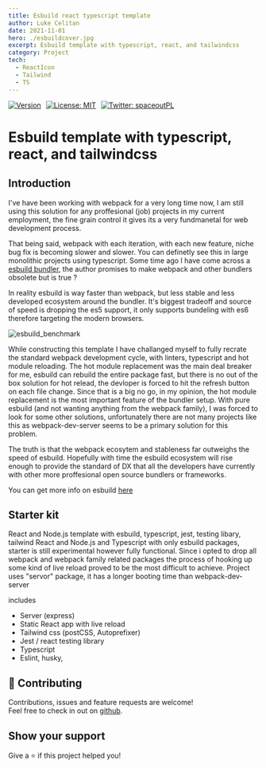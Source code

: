 ```yaml
---
title: Esbuild react typescript template
author: Luke Celitan
date: 2021-11-01
hero: ./esbuildcover.jpg
excerpt: Esbuild template with typescript, react, and tailwindcss
category: Project
tech:
  - ReactIcon
  - Tailwind
  - TS
---
```


<div style="display: flex; justify-content: flex-start; gap: 10px; width: 100%; margin: auto; max-width: 1150px;">
  <a
    href="https://github.com/MassivDash/typescript-react-express-esbuild/"
    target="_blank"
  >
    <img
      alt="Version"
      src="https://img.shields.io/badge/version-0.0.1-red.svg?cacheSeconds=2592000"
    />
  </a>
  <a href="#" target="_blank">
    <img
      alt="License: MIT"
      src="https://img.shields.io/badge/License-MIT-yellow.svg"
    />
  </a>
  <a href="https://twitter.com/spaceoutPL" target="_blank">
    <img
      alt="Twitter: spaceoutPL"
      src="https://img.shields.io/twitter/follow/spaceoutPL.svg?style=social"
    />
  </a>
</div>

# Esbuild template with typescript, react, and tailwindcss

## Introduction

I've have been working with webpack for a very long time now, I am still using
this solution for any proffesional (job) projects in my current employment, the
fine grain control it gives its a very fundmanetal for web development process.

That being said, webpack with each iteration, with each new feature, niche bug
fix is becoming slower and slower. You can definetly see this in large
monolithic projects using typescript. Some time ago I have come across a
[esbuild bundler](https://esbuild.github.io/), the author promises to make
webpack and other bundlers obsolete but is true ?

In reality esbuild is way faster than webpack, but less stable and less
developed ecosystem around the bundler. It's biggest tradeoff and source of
speed is dropping the es5 support, it only supports bundeling with es6 therefore
targeting the modern browsers.

![esbuild_benchmark](./esbuildbenchmark.png)

While constructing this template I have challanged myself to fully recrate the
standard webpack development cycle, with linters, typescript and hot module
reloading. The hot module replacement was the main deal breaker for me, esbuild
can rebuild the entire package fast, but there is no out of the box solution for
hot relead, the devloper is forced to hit the refresh button on each file
change. Since that is a big no go, in my opinion, the hot module replacement is
the most important feature of the bundler setup. With pure esbuild (and not
wanting anything from the webpack family), I was forced to look for some other
solutions, unfortunately there are not many projects like this as
webpack-dev-server seems to be a primary solution for this problem.

The truth is that the webpack ecosytem and stableness far outweighs the speed of
esbuild. Hopefully with time the esbuild ecosystem will rise enough to provide
the standard of DX that all the developers have currently with other more
proffesional open source bundlers or frameworks.

You can get more info on esbuild
[here](https://esbuild.github.io/faq/#why-is-esbuild-fast)

## Starter kit

React and Node.js template with esbuild, typescript, jest, testing libary,
tailwind React and Node.js and Typescript with only esbuild packages, starter is
still experimental however fully functional. Since i opted to drop all webpack
and webpack family related packages the process of hooking up some kind of live
reload proved to be the most difficult to achieve. Project uses "servor"
package, it has a longer booting time than webpack-dev-server

includes

- Server (express)
- Static React app with live reload
- Tailwind css (postCSS, Autoprefixer)
- Jest / react testing library
- Typescript
- Eslint, husky,

## 🤝 Contributing

Contributions, issues and feature requests are welcome!<br />Feel free to check
in out on
[github](https://github.com/MassivDash/typescript-react-express-esbuild/).

## Show your support

Give a ⭐️ if this project helped you!
